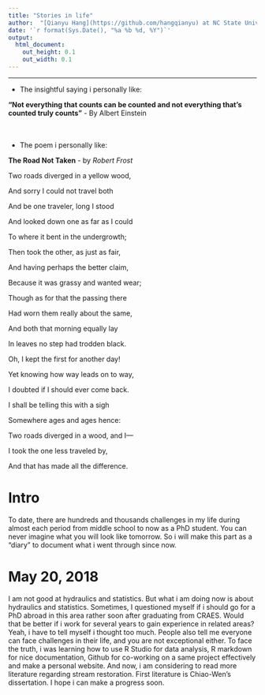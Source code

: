 ```yaml
---
title: "Stories in life"
author:  "[Qianyu Hang](https://github.com/hangqianyu) at NC State University"
date: '`r format(Sys.Date(), "%a %b %d, %Y")`'
output:
  html_document:
    out_height: 0.1
    out_width: 0.1
---
```


------------

* The insightful saying i personally like:

**"Not everything that counts can be counted and not everything that's counted truly counts"**  - By Albert Einstein
<br/><br/><br/>

* The poem i personally like:

**The Road Not Taken** - by *Robert Frost*

Two roads diverged in a yellow wood,

And sorry I could not travel both

And be one traveler, long I stood

And looked down one as far as I could

To where it bent in the undergrowth;

Then took the other, as just as fair,

And having perhaps the better claim,

Because it was grassy and wanted wear;

Though as for that the passing there

Had worn them really about the same,

And both that morning equally lay

In leaves no step had trodden black.

Oh, I kept the first for another day!

Yet knowing how way leads on to way,

I doubted if I should ever come back.

I shall be telling this with a sigh

Somewhere ages and ages hence:

Two roads diverged in a wood, and I—

I took the one less traveled by,

And that has made all the difference.

# Intro

To date, there are hundreds and thousands challenges in my life during almost each period from middle school to now as a PhD student. You can never imagine what you will look like tomorrow. So i will make this part as a "diary" to document what i went through since now.

# May 20, 2018
I am not good at hydraulics and statistics. But what i am doing now is about hydraulics and statistics. Sometimes, I questioned myself if i should go for a PhD abroad in this area rather soon after graduating from CRAES. Would that be better if i work for several years to gain experience in related areas? Yeah, i have to tell myself i thought too much. People also tell me everyone can face challenges in their life, and you are not exceptional either. To face the truth, i was learning how to use R Studio for data analysis, R markdown for nice documentation, Github for co-working on a same project effectively and make a personal website. And now, i am considering to read more literature regarding stream restoration. First literature is Chiao-Wen's dissertation. I hope i can make a progress soon.























